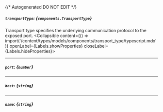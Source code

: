 {/* Autogenerated DO NOT EDIT  */}

##### `transportType`: *{`components.TransportType`}*
Transport type specifies the underlying communication protocol to the exposed port.
<Collapsible content={() => import('/content/types/models/components/transport_type/typescript.mdx')} openLabel={Labels.showProperties} closeLabel={Labels.hideProperties}>
</Collapsible>

---
##### `port`: *{`number`}*

---
##### `host`: *{`string`}*

---
##### `name`: *{`string`}*


